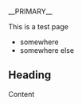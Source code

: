 __PRIMARY__
{{NAVBARSORTORDER:4}}
{{DISPLAYTITLE:Test page}}

This is a test page
* somewhere
* somewhere else

== Heading ==
Content
